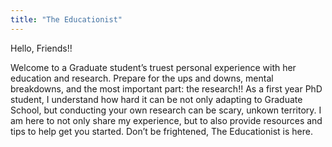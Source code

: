 ```yaml
---
title: "The Educationist"
---
```


Hello, Friends!!

Welcome to a Graduate student's truest personal experience with her education and research. Prepare for the ups and downs, mental breakdowns, and the most important part: the research!! As a first year PhD student, I understand how hard it can be not only adapting to Graduate School, but conducting your own research can be scary, unkown territory. I am here to not only share my experience, but to also provide resources and tips to help get you started. Don't be frightened, The Educationist is here. 
